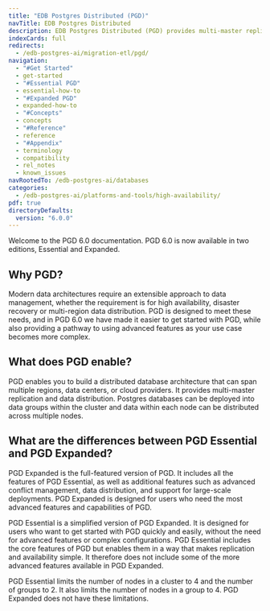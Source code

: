 ```yaml
---
title: "EDB Postgres Distributed (PGD)"
navTitle: EDB Postgres Distributed
description: EDB Postgres Distributed (PGD) provides multi-master replication and data distribution with advanced conflict management, data-loss protection, and throughput up to 5X faster than native logical replication.
indexCards: full
redirects:
  - /edb-postgres-ai/migration-etl/pgd/
navigation:
  - "#Get Started"
  - get-started
  - "#Essential PGD"
  - essential-how-to
  - "#Expanded PGD"
  - expanded-how-to
  - "#Concepts"
  - concepts
  - "#Reference"
  - reference
  - "#Appendix"
  - terminology
  - compatibility
  - rel_notes
  - known_issues
navRootedTo: /edb-postgres-ai/databases
categories:
  - /edb-postgres-ai/platforms-and-tools/high-availability/
pdf: true
directoryDefaults:
  version: "6.0.0"
---
```


Welcome to the PGD 6.0 documentation. PGD 6.0 is now available in two editions, Essential and Expanded.

## Why PGD?

Modern data architectures require an extensible approach to data management, whether the requirement is for high availability, disaster recovery or multi-region data distribution. PGD is designed to meet these needs, and in PGD 6.0 we have made it easier to get started with PGD, while also providing a pathway to using advanced features as your use case becomes more complex.

## What does PGD enable?

PGD enables you to build a distributed database architecture that can span multiple regions, data centers, or cloud providers. It provides multi-master replication and data distribution. Postgres databases can be deployed into data groups within the cluster and data within each node can be distributed across multiple nodes.

## What are the differences between PGD Essential and PGD Expanded?

PGD Expanded is the full-featured version of PGD. It includes all the features of PGD Essential, as well as additional features such as advanced conflict management, data distribution, and support for large-scale deployments. PGD Expanded is designed for users who need the most advanced features and capabilities of PGD.

PGD Essential is a simplified version of PGD Expanded. It is designed for users who want to get started with PGD quickly and easily, without the need for advanced features or complex configurations. PGD Essential includes the core features of PGD but enables them in a way that makes replication and availability simple. It therefore does not include some of the more advanced features available in PGD Expanded.

PGD Essential limits the number of nodes in a cluster to 4 and the number of groups to 2. It also limits the number of nodes in a group to 4. PGD Expanded does not have these limitations.


